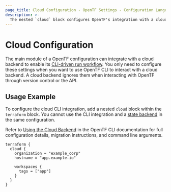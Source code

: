 ```yaml
---
page_title: Cloud Configuration - OpenTF Settings - Configuration Language
description: >-
  The nested `cloud` block configures OpenTF's integration with a cloud backend.
---
```


# Cloud Configuration

The main module of a OpenTF configuration can integrate with a cloud backend to enable its [CLI-driven run workflow](/opentf/cloud-docs/run/cli). You only need to configure these settings when you want to use OpenTF CLI to interact with a cloud backend.
A cloud backend ignores them when interacting with OpenTF through version control or the API.

## Usage Example

To configure the cloud CLI integration, add a nested `cloud` block within the `terraform` block. You cannot use the CLI integration and a [state backend](/opentf/language/settings/backends/configuration) in the same configuration.

Refer to [Using the Cloud Backend](/opentf/cli/cloud) in the OpenTF CLI documentation for full configuration details, migration instructions, and command line arguments.

```hcl
terraform {
  cloud {
    organization = "example_corp"
    hostname = "app.example.io"

    workspaces {
      tags = ["app"]
    }
  }
}
```
